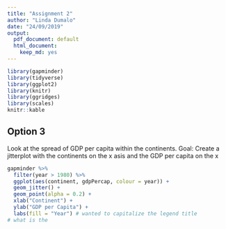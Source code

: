 ```yaml
---
title: "Assignment 2"
author: "Linda Dumalo"
date: "24/09/2019"
output:
  pdf_document: default
  html_document:
    keep_md: yes
--- 
```


```r

library(gapminder)
library(tidyverse)
library(ggplot2)
library(knitr)
library(ggridges)
library(scales)
knitr::kable 
``` 


## Option 3 

Look at the spread of GDP per capita within the continents. 
Goal: Create a jitterplot with the continents on the x asis and the GDP per capita on the x 

```r
gapminder %>% 
  filter(year > 1980) %>% 
  ggplot(aes(continent, gdpPercap, colour = year)) + 
  geom_jitter() + 
  geom_point(alpha = 0.2) + 
  xlab("Continent") +
  ylab("GDP per Capita") +
  labs(fill = "Year") # wanted to capitalize the legend title 
# what is the 
```

